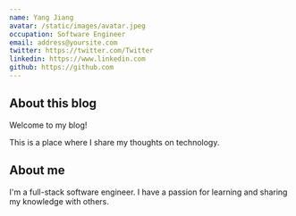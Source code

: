 ```yaml
---
name: Yang Jiang
avatar: /static/images/avatar.jpeg
occupation: Software Engineer
email: address@yoursite.com
twitter: https://twitter.com/Twitter
linkedin: https://www.linkedin.com
github: https://github.com
---
```


## About this blog

Welcome to my blog!

This is a place where I share my thoughts on technology.

## About me

I'm a full-stack software engineer. I have a passion for learning and sharing my knowledge with others.

